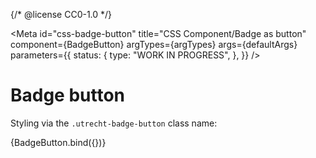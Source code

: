 {/* @license CC0-1.0 */}


<Meta
  id="css-badge-button"
  title="CSS Component/Badge as button"
  component={BadgeButton}
  argTypes={argTypes}
  args={defaultArgs}
  parameters={{
    status: {
      type: "WORK IN PROGRESS",
    },
  }}
/>

# Badge button

Styling via the `.utrecht-badge-button` class name:

<Canvas>
  <Story name="Default" args={exampleArgs}>
    {BadgeButton.bind({})}
  </Story>
</Canvas>

<ArgsTable story="Default" />
